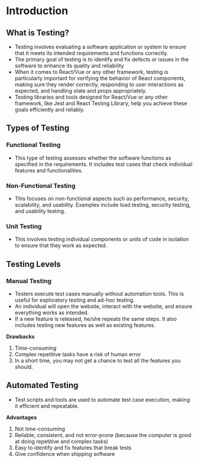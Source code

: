 # Introduction

## What is Testing?

- Testing involves evaluating a software application or system to ensure that it meets its intended requirements and functions correctly.
- The primary goal of testing is to identify and fix defects or issues in the software to enhance its quality and reliability
- When it comes to React/Vue or any other framework, testing is particularly important for verifying the behavior of React components, making sure they render correctly, responding to user interactions as expected, and handling state and props appropriately.
- Testing libraries and tools designed for React/Vue or any other framework, like Jest and React Testing Library, help you achieve these goals efficiently and reliably.

## Types of Testing

### **Functional Testing**

- This type of testing assesses whether the software functions as specified in the requirements. It includes test cases that check individual features and functionalities.

### **Non-Functional Testing**

- This focuses on non-functional aspects such as performance, security, scalability, and usability. Examples include load testing, security testing, and usability testing.

### **Unit Testing**

- This involves testing individual components or units of code in isolation to ensure that they work as expected.

## Testing Levels

### **Manual Testing**

- Testers execute test cases manually without automation tools. This is useful for exploratory testing and ad-hoc testing.
- An individual will open the website, interact with the website, and ensure everything works as intended.
- If a new feature is released, he/she repeats the same steps. It also includes testing new features as well as existing features.

**Drawbacks**

1. Time-consuming
2. Complex repetitive tasks have a risk of human error
3. In a short time, you may not get a chance to test all the features you should.

## Automated Testing

- Test scripts and tools are used to automate test case execution, making it efficient and repeatable.

**Advantages**

1. Not time-consuming
2. Reliable, consistent, and not error-prone (because the computer is good at doing repetitive and complex tasks)
3. Easy to identify and fix features that break tests
4. Give confidence when shipping software
